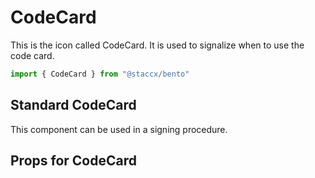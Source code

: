 
<Meta title="Components|Icons/CodeCard" component={CodeCard}/>


# CodeCard
This is the icon called CodeCard. It is used to signalize when to use the code card.


```javascript
import { CodeCard } from "@staccx/bento"
```

## Standard CodeCard
This component can be used in a signing procedure.

<Preview>
  <Story name="Standard">
   <CodeCard/>
  </Story>
</Preview>


## Props for CodeCard
<Props of={CodeCard} />
